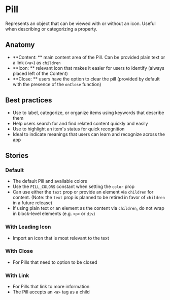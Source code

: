 
# Pill
Represents an object that can be viewed with or without an icon. Useful when describing or categorizing a property.

<Preview>
  <Story id="design-system-pill--default" />
</Preview>

<ArgsTable of={Pill} />

## Anatomy

- **Content: ** main content area of the Pill. Can be provided plain text or a link (`<a>`) as `children`
- **Icon: ** relevant icon that makes it easier for users to identify (always placed left of the Content)
- **Close: ** users have the option to clear the pill (provided by default with the presence of the `onClose` function)

## Best practices 

- Use to label, categorize, or organize items using keywords that describe them
- Help users search for and find related content quickly and easily
- Use to highlight an item's status for quick recognition 
- Ideal to indicate meanings that users can learn and recognize across the app

## Stories

### Default
- The default Pill and available colors
- Use the `PILL_COLORS` constant when setting the `color` prop
- Can use either the `text` prop or provide an element via `children` for content. (Note: the `text` prop is planned to be retired in favor of `children` in a future release)
- If using plain text or an element as the content via `children`, do not wrap in block-level elements (e.g. `<p>` or `div`) 

<Preview>
  <Story id="design-system-pill--default" />
</Preview>

### With Leading Icon
- Import an icon that is most relevant to the text

<Preview>
  <Story id="design-system-pill--with-leading-icon" />
</Preview>

### With Close
- For Pills that need to option to be closed 

<Preview>
  <Story id="design-system-pill--with-close" />
</Preview>

### With Link
- For Pills that link to more information
- The Pill accepts an `<a>` tag as a child

<Preview>
  <Story id="design-system-pill--with-link" />
</Preview>
